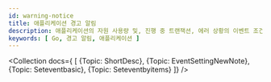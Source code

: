```yaml
---
id: warning-notice
title: 애플리케이션 경고 알림
description: 애플리케이션의 자원 사용량 및, 진행 중 트랜잭션, 에러 상황의 이벤트 조건을 통해 경고 알림을 보냅니다.
keywords: [ Go, 경고 알림, 애플리케이션 ]
---
```



<Collection docs={
  [
    {Topic: ShortDesc},
    {Topic: EventSettingNewNote},
    {Topic: Seteventbasic},
    {Topic: Seteventbyitems}
  ]} 
/>